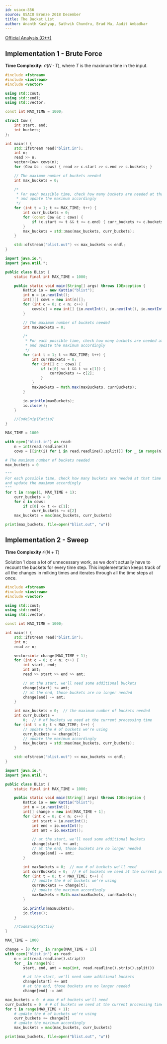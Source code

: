 ```yaml
---
id: usaco-856
source: USACO Bronze 2018 December
title: The Bucket List
author: Ananth Kashyap, Sathvik Chundru, Brad Ma, Aadit Ambadkar
---
```


[Official Analysis (C++)](http://www.usaco.org/current/data/sol_blist_bronze_dec18.html)

## Implementation 1 - Brute Force

**Time Complexity:** $\mathcal{O}(N \cdot T)$, where $T$ is the maximum time in the input.

<LanguageSection>
<CPPSection>

```cpp
#include <fstream>
#include <iostream>
#include <vector>

using std::cout;
using std::endl;
using std::vector;

const int MAX_TIME = 1000;

struct Cow {
	int start, end;
	int buckets;
};

int main() {
	std::ifstream read("blist.in");
	int n;
	read >> n;
	vector<Cow> cows(n);
	for (Cow &c : cows) { read >> c.start >> c.end >> c.buckets; }

	// The maximum number of buckets needed
	int max_buckets = 0;

	/*
	 * For each possible time, check how many buckets are needed at that time
	 * and update the maximum accordingly
	 */
	for (int t = 1; t <= MAX_TIME; t++) {
		int curr_buckets = 0;
		for (const Cow &c : cows) {
			if (c.start <= t && t <= c.end) { curr_buckets += c.buckets; }
		}
		max_buckets = std::max(max_buckets, curr_buckets);
	}

	std::ofstream("blist.out") << max_buckets << endl;
}
```

</CPPSection>
<JavaSection>

```java
import java.io.*;
import java.util.*;

public class BList {
	static final int MAX_TIME = 1000;

	public static void main(String[] args) throws IOException {
		Kattio io = new Kattio("blist");
		int n = io.nextInt();
		int[][] cows = new int[n][];
		for (int c = 0; c < n; c++) {
			cows[c] = new int[] {io.nextInt(), io.nextInt(), io.nextInt()};
		}

		// The maximum number of buckets needed
		int maxBuckets = 0;

		/*
		 * For each possible time, check how many buckets are needed at that time
		 * and update the maximum accordingly
		 */
		for (int t = 1; t <= MAX_TIME; t++) {
			int currBuckets = 0;
			for (int[] c : cows) {
				if (c[0] <= t && t <= c[1]) {
					currBuckets += c[2];
				}
			}
			maxBuckets = Math.max(maxBuckets, currBuckets);
		}

		io.println(maxBuckets);
		io.close();
	}

	//CodeSnip{Kattio}
}
```

</JavaSection>
<PySection>

```py
MAX_TIME = 1000

with open("blist.in") as read:
	n = int(read.readline())
	cows = [[int(i) for i in read.readline().split()] for _ in range(n)]

# The maximum number of buckets needed
max_buckets = 0

"""
For each possible time, check how many buckets are needed at that time
and update the maximum accordingly
"""
for t in range(1, MAX_TIME + 1):
	curr_buckets = 0
	for c in cows:
		if c[0] <= t <= c[1]:
			curr_buckets += c[2]
	max_buckets = max(max_buckets, curr_buckets)

print(max_buckets, file=open("blist.out", "w"))
```

</PySection>
</LanguageSection>

## Implementation 2 - Sweep

**Time Complexity** $\mathcal{O}(N + T)$

Solution 1 does a lot of unnecessary work, as we don't actually have to
recount the buckets for every time step.
This implementation keeps track of all the changes in milking times and iterates
through all the time steps at once.

<LanguageSection>
<CPPSection>

```cpp
#include <fstream>
#include <iostream>
#include <vector>

using std::cout;
using std::endl;
using std::vector;

const int MAX_TIME = 1000;

int main() {
	std::ifstream read("blist.in");
	int n;
	read >> n;

	vector<int> change(MAX_TIME + 1);
	for (int c = 0; c < n; c++) {
		int start, end;
		int amt;
		read >> start >> end >> amt;

		// at the start, we'll need some additional buckets
		change[start] += amt;
		// at the end, those buckets are no longer needed
		change[end] -= amt;
	}

	int max_buckets = 0;  // the maximum number of buckets needed
	int curr_buckets =
	    0;  // # of buckets we need at the current processing time
	for (int t = 0; t < MAX_TIME; t++) {
		// update the # of buckets we're using
		curr_buckets += change[t];
		// update the maximum accordingly
		max_buckets = std::max(max_buckets, curr_buckets);
	}

	std::ofstream("blist.out") << max_buckets << endl;
}
```

</CPPSection>
<JavaSection>

```java
import java.io.*;
import java.util.*;

public class BList {
	static final int MAX_TIME = 1000;

	public static void main(String[] args) throws IOException {
		Kattio io = new Kattio("blist");
		int n = io.nextInt();
		int[] change = new int[MAX_TIME + 1];
		for (int c = 0; c < n; c++) {
			int start = io.nextInt();
			int end = io.nextInt();
			int amt = io.nextInt();

			// at the start, we'll need some additional buckets
			change[start] += amt;
			// at the end, those buckets are no longer needed
			change[end] -= amt;
		}

		int maxBuckets = 0;  // max # of buckets we'll need
		int currBuckets = 0;  // # of buckets we need at the current processing time
		for (int t = 0; t < MAX_TIME; t++) {
			// update the # of buckets we're using
			currBuckets += change[t];
			// update the maximum accordingly
			maxBuckets = Math.max(maxBuckets, currBuckets);
		}

		io.println(maxBuckets);
		io.close();
	}

	//CodeSnip{Kattio}
}
```

</JavaSection>
<PySection>

```py
MAX_TIME = 1000

change = [0 for _ in range(MAX_TIME + 1)]
with open("blist.in") as read:
	n = int(read.readline().strip())
	for _ in range(n):
		start, end, amt = map(int, read.readline().strip().split())

		# at the start, we'll need some additional buckets
		change[start] += amt
		# at the end, those buckets are no longer needed
		change[end] -= amt

max_buckets = 0  # max # of buckets we'll need
curr_buckets = 0  # # of buckets we need at the current processing time
for t in range(MAX_TIME + 1):
	# update the # of buckets we're using
	curr_buckets += change[t]
	# update the maximum accordingly
	max_buckets = max(max_buckets, curr_buckets)

print(max_buckets, file=open("blist.out", "w"))
```

</PySection>
</LanguageSection>
